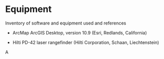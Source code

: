 # Equipment {#equipment}

Inventory of software and equipment used and references



- ArcMap ArcGIS Desktop, version 10.9 (Esri, Redlands, California)

- Hilti PD-42 laser rangefinder (Hilti Corporation, Schaan, Liechtenstein)

A